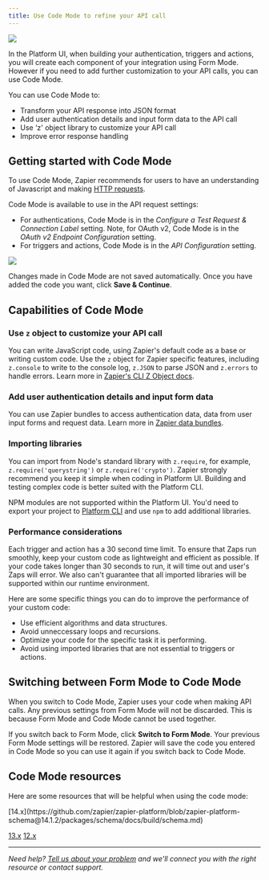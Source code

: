 ```yaml
---
title: Use Code Mode to refine your API call
---
```


<Frame>
  <img src="/images/1fa2f12c1c41a49f3d7aeff4d2706f7c.png"/>
</Frame>

In the Platform UI, when building your authentication, triggers and actions, you will create each component of your integration using Form Mode. However if you need to add further customization to your API calls, you can use Code Mode.

You can use Code Mode to:

*   Transform your API response into JSON format
*   Add user authentication details and input form data to the API call
*   Use ‘z' object library to customize your API call
*   Improve error response handling

## Getting started with Code Mode

To use Code Mode, Zapier recommends for users to have an understanding of Javascript and making [HTTP requests](/platform/reference/cli-docs#making-http-requests).

Code Mode is available to use in the API request settings:

*   For authentications, Code Mode is in the _Configure a Test Request & Connection Label_ setting. Note, for OAuth v2, Code Mode is in the _OAuth v2 Endpoint Configuration_ setting.
*   For triggers and actions, Code Mode is in the _API Configuration_ setting.

<Frame>
  <img src="/images/554f0c395459b37fd34312566feac891.png"/>
</Frame>

Changes made in Code Mode are not saved automatically. Once you have added the code you want, click **Save & Continue**.

## Capabilities of Code Mode

### Use `z` object to customize your API call

You can write JavaScript code, using Zapier's default code as a base or writing custom code. Use the `z` object for Zapier specific features, including `z.console` to write to the console log, `z.JSON` to parse JSON and `z.errors` to handle errors. Learn more in [Zapier's CLI Z Object docs](https://github.com/zapier/zapier-platform/blob/main/packages/cli/README.md#z-object).

### Add user authentication details and input form data

You can use Zapier bundles to access authentication data, data from user input forms and request data. Learn more in [Zapier data bundles](https://platform.zapier.com/docs/advanced#bundle).

### Importing libraries

You can import from Node's standard library with `z.require`, for example, `z.require('querystring')` or `z.require('crypto')`. Zapier strongly recommend you keep it simple when coding in Platform UI. Building and testing complex code is better suited with the Platform CLI.

NPM modules are not supported within the Platform UI. You'd need to export your project to [Platform CLI](https://github.com/zapier/zapier-platform/blob/main/packages/cli/README.md) and use `npm` to add additional libraries.

### Performance considerations

Each trigger and action has a 30 second time limit. To ensure that Zaps run smoothly, keep your custom code as lightweight and efficient as possible. If your code takes longer than 30 seconds to run, it will time out and user's Zaps will error. We also can't guarantee that all imported libraries will be supported within our runtime environment.

Here are some specific things you can do to improve the performance of your custom code:

*   Use efficient algorithms and data structures.
*   Avoid unneccessary loops and recursions.
*   Optimize your code for the specific task it is performing.
*   Avoid using imported libraries that are not essential to triggers or actions.

## Switching between Form Mode to Code Mode

When you switch to Code Mode, Zapier uses your code when making API calls. Any previous settings from Form Mode will not be discarded. This is because Form Mode and Code Mode cannot be used together.

If you switch back to Form Mode, click **Switch to Form Mode**. Your previous Form Mode settings will be restored. Zapier will save the code you entered in Code Mode so you can use it again if you switch back to Code Mode.

## Code Mode resources

Here are some resources that will be helpful when using the code mode:

<CardGroup cols={3}>
 <Card title="HTTP Request Options" icon="gear" href="https://github.com/zapier/zapier-platform/blob/master/packages/cli/README.md#http-request-options" horizontal/>
<Card title="HTTP Response Object" icon="file-code" href="https://github.com/zapier/zapier-platform/blob/master/packages/cli/README.md#http-response-object" horizontal/> <Card title="HTTP Requests" icon="server" href="https://github.com/zapier/zapier-platform/blob/master/packages/cli/README.md#manual-http-requests" horizontal/> <Card title="Dynamic Dropdowns" icon="list" href="https://github.com/zapier/zapier-platform/blob/master/packages/cli/README.md#dynamic-dropdowns" horizontal/> <Card title="Return Types" icon="code" href="https://github.com/zapier/zapier-platform/blob/master/packages/cli/README.md#return-types" horizontal/> <Card title="Bundle Object" icon="box" href="https://github.com/zapier/zapier-platform/blob/master/packages/cli/README.md#bundle-object" horizontal/> <Card title="Environment Variables" icon="leaf" href="https://github.com/zapier/zapier-platform/blob/master/packages/cli/README.md#accessing-environment-variables"horizontal /> <Card title="Placeholders vs Template Literals" icon="code" href="https://github.com/zapier/zapier-platform/blob/master/packages/cli/README.md#when-to-use-placeholders-or-curlies" horizontal/> <Card title="Error Handling" icon="triangle-exclamation" href="https://github.com/zapier/zapier-platform/blob/main/packages/cli/README.md#error-handling" horizontal/> <Card title="Error Response Handling" icon="bug" href="https://github.com/zapier/zapier-platform/blob/master/packages/cli/README.md#error-response-handling" horizontal/>
<Card title="Schema Docs" icon="book" horizontal>
[14.x](https://github.com/zapier/zapier-platform/blob/zapier-platform-schema@14.1.2/packages/schema/docs/build/schema.md)

[13.x](https://github.com/zapier/zapier-platform/blob/zapier-platform-schema@13.0.0/packages/schema/docs/build/schema.md)
[12.x](https://github.com/zapier/zapier-platform/blob/zapier-platform-schema%4012.2.1/packages/schema/docs/build/schema.md)
</Card>

</CardGroup>

---
_Need help? [Tell us about your problem](https://developer.zapier.com/contact) and we'll connect you with the right resource or contact support._
